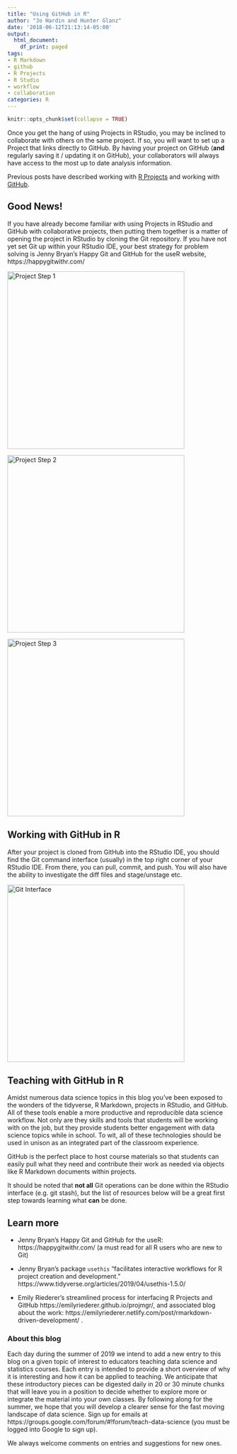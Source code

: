 ```yaml
---
title: "Using GitHub in R"
author: "Jo Hardin and Hunter Glanz"
date: '2018-06-12T21:13:14-05:00'
output:
  html_document:
    df_print: paged
tags:
- R Markdown
- github
- R Projects
- R Studio
- workflow
- collaboration
categories: R
---
```


```r
knitr::opts_chunk$set(collapse = TRUE)
```


Once you get the hang of using Projects in RStudio, you may be inclined to collaborate with others on the same project.  If so, you will want to set up a Project that links directly to GitHub.  By having your project on GitHub (**and** regularly saving it / updating it on GitHub), your collaborators will always have access to the most up to date analysis information.


Previous posts have described working with [R Projects](https://teachdatascience.com/projects/) and working with [GitHub](https://teachdatascience.com/github/).  

## Good News!

If you have already become familiar with using Projects in RStudio and GitHub with collaborative projects, then putting them together is a matter of opening the project in RStudio by cloning the Git repository.  If you have not yet set Git up within your RStudio IDE, your best strategy for problem solving is Jenny Bryan's Happy Git and GitHub for the useR website, https://happygitwithr.com/


<img alt = 'Project Step 1' width='400' src='/post/r-git/Proj2screenshot.png' />

<img alt = 'Project Step 2' width='400' src='/post/r-git/Proj5screenshot.png' />

<img alt = 'Project Step 3' width='400' src='/post/r-git/Proj6screenshot.png' />

##  Working with GitHub in R

After your project is cloned from GitHub into the RStudio IDE, you should find the Git command interface (usually) in the top right corner of your RStudio IDE.  From there, you can pull, commit, and push.  You will also have the ability to investigate the diff files and stage/unstage etc.

<img alt = 'Git Interface' width='400' src='/post/r-git/Proj7screenshot.png' />

## Teaching with GitHub in R

Amidst numerous data science topics in this blog you've been exposed to the wonders of the tidyverse, R Markdown, projects in RStudio, and GitHub. All of these tools enable a more productive and reproducible data science workflow. Not only are they skills and tools that students will be working with on the job, but they provide students better engagement with data science topics while in school. To wit, all of these technologies should be used in unison as an integrated part of the classroom experience.

GitHub is the perfect place to host course materials so that students can easily pull what they need and contribute their work as needed via objects like R Markdown documents within projects.

It should be noted that **not all** Git operations can be done within the RStudio interface (e.g. git stash), but the list of resources below will be a great first step towards learning what **can** be done.


## Learn more

* Jenny Bryan's Happy Git and GitHub for the useR: https://happygitwithr.com/  (a must read for all R users who are new to Git)

* Jenny Bryan's package `usethis` "facilitates interactive workflows for R project creation and development."  https://www.tidyverse.org/articles/2019/04/usethis-1.5.0/

* Emily Riederer's streamlined process for interfacing R Projects and GitHub https://emilyriederer.github.io/projmgr/, and associated blog about the work: https://emilyriederer.netlify.com/post/rmarkdown-driven-development/ .


### About this blog 

Each day during the summer of 2019 we intend to add a new entry to this blog on a given topic of interest to educators teaching data science and statistics courses. Each entry is intended to provide a short overview of why it is interesting and how it can be applied to teaching. We anticipate that these introductory pieces can be digested daily in 20 or 30 minute chunks that will leave you in a position to decide whether to explore more or integrate the material into your own classes. By following along for the summer, we hope that you will develop a clearer sense for the fast moving landscape of data science. Sign up for emails at https://groups.google.com/forum/#!forum/teach-data-science (you must be logged into Google to sign up).

We always welcome comments on entries and suggestions for new ones.

